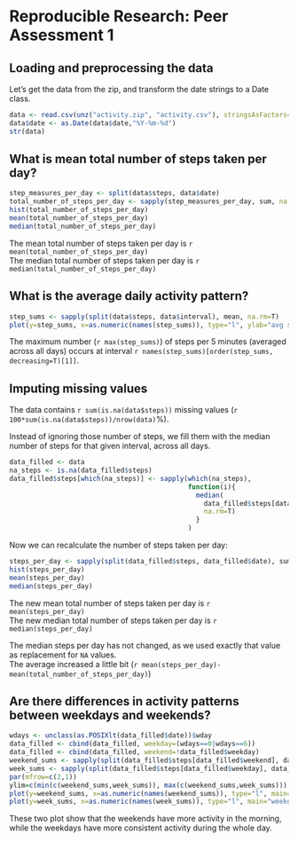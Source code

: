 # Reproducible Research: Peer Assessment 1

## Loading and preprocessing the data
Let's get the data from the zip, and transform the date strings to a Date class.
```r
data <- read.csv(unz("activity.zip", "activity.csv"), stringsAsFactors=F)
data$date <- as.Date(data$date,"%Y-%m-%d")
str(data)
```


## What is mean total number of steps taken per day?

```r
step_measures_per_day <- split(data$steps, data$date)
total_number_of_steps_per_day <- sapply(step_measures_per_day, sum, na.rm=T)
hist(total_number_of_steps_per_day)
mean(total_number_of_steps_per_day)
median(total_number_of_steps_per_day)
```
The mean total number of steps taken per day is `r mean(total_number_of_steps_per_day)`  
The median total number of steps taken per day is `r median(total_number_of_steps_per_day)`


## What is the average daily activity pattern?
```r
step_sums <- sapply(split(data$steps, data$interval), mean, na.rm=T)
plot(y=step_sums, x=as.numeric(names(step_sums)), type="l", ylab="avg steps p day", xlab="interval")
```

The maximum number (`r max(step_sums)`) of steps per 5 minutes (averaged across all days) occurs at interval `r names(step_sums)[order(step_sums, decreasing=T)[1]]`.

## Imputing missing values
The data contains `r sum(is.na(data$steps))` missing values (`r 100*sum(is.na(data$steps))/nrow(data)`%).

Instead of ignoring those number of steps, we fill them with the median number of steps for that given interval, across all days.
```r
data_filled <- data
na_steps <- is.na(data_filled$steps)
data_filled$steps[which(na_steps)] <- sapply(which(na_steps), 
                                             function(i){
                                               median(
                                                 data_filled$steps[data_filled$interval==data_filled$interval[i]],
                                                 na.rm=T)
                                               }
                                             )
```

Now we can recalculate the number of steps taken per day:
```r
steps_per_day <- sapply(split(data_filled$steps, data_filled$date), sum, na.rm=T)
hist(steps_per_day)
mean(steps_per_day)
median(steps_per_day)
```
The new mean total number of steps taken per day is `r mean(steps_per_day)`  
The new median total number of steps taken per day is `r median(steps_per_day)`

The median steps per day has not changed, as we used exactly that value as replacement for `NA` values.  
The average increased a little bit (`r mean(steps_per_day)-mean(total_number_of_steps_per_day)`)

## Are there differences in activity patterns between weekdays and weekends?
```r
wdays <- unclass(as.POSIXlt(data_filled$date))$wday
data_filled <- cbind(data_filled, weekday=(wdays==0|wdays==6))
data_filled <- cbind(data_filled, weekend=!data_filled$weekday)
weekend_sums <- sapply(split(data_filled$steps[data_filled$weekend], data_filled$interval[data_filled$weekend]), mean, na.rm=T)
week_sums <- sapply(split(data_filled$steps[data_filled$weekday], data_filled$interval[data_filled$weekday]), mean, na.rm=T)
par(mfrow=c(2,1))
ylim=c(min(c(weekend_sums,week_sums)), max(c(weekend_sums,week_sums)))
plot(y=weekend_sums, x=as.numeric(names(weekend_sums)), type="l", main="weekend", xlab="interval", ylab="avg steps p day", ylim=ylim)
plot(y=week_sums, x=as.numeric(names(week_sums)), type="l", main="weekday", xlab="interval", ylab="avg steps p day",ylim=ylim)
```

These two plot show that the weekends have more activity in the morning, while the weekdays have more consistent activity during the whole day.